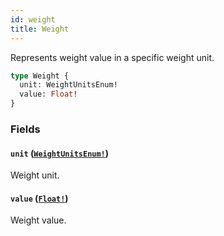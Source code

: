 ```yaml
---
id: weight
title: Weight
---
```


Represents weight value in a specific weight unit.

```graphql
type Weight {
  unit: WeightUnitsEnum!
  value: Float!
}
```

### Fields

#### `unit` ([`WeightUnitsEnum!`](/docs/developer/api-reference/enums/weight-units-enum))

Weight unit.

#### `value` ([`Float!`](/docs/developer/api-reference/scalars/float))

Weight value.
